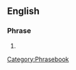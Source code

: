 ==English==

===Phrase===
{{rfc-auto}}[[Category:Phrasebook]]{{infl|en|phrase|head=[[forever]] [[and]] [[ever]]}}

# {{alternative spelling of|[[for ever and ever]]}}